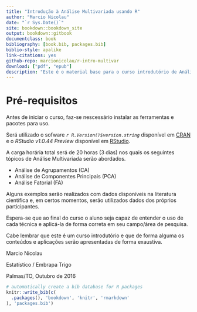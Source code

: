 ```yaml
--- 
title: "Introdução à Análise Multivariada usando R"
author: "Marcio Nicolau"
date: "`r Sys.Date()`"
site: bookdown::bookdown_site
output: bookdown::gitbook
documentclass: book
bibliography: [book.bib, packages.bib]
biblio-style: apalike
link-citations: yes
github-repo: marcionicolau/r-intro-multivar
download: ["pdf", "epub"]
description: "Este é o material base para o curso introdutório de Análise Multivariada utilizando o software R oferecido em Outubro/2016 na Embrapa Pesca e Aquicultura (Palmas/TO)"
---
```


# Pré-requisitos

Antes de iniciar o curso, faz-se nescessário instalar as ferramentas e pacotes para uso.

Será utilizado o sofware *`r R.Version()$version.string`* disponível em [CRAN](https://cran.r-project.org) e o *RStudio v1.0.44 Preview* disponível em [RStudio](https://www.rstudio.com/products/rstudio/download/preview/).

A carga horária total será de 20 horas (3 dias) nos quais os seguintes tópicos de Análise Multivariada serão abordados.

* Análise de Agrupamentos (CA)
* Análise de Componentes Principais (PCA)
* Análise Fatorial (FA)

Alguns exemplos serão realizados com dados disponíveis na literatura científica e, em certos momentos, serão utilizados dados dos próprios participantes.

Espera-se que ao final do curso o aluno seja capaz de entender o uso de cada técnica e aplicá-la de forma correta em seu campo/área de pesquisa.

Cabe lembrar que este é um curso introdutório e que de forma alguma os conteúdos e aplicações serão apresentadas de forma exaustiva.

Marcio Nicolau

Estatístico / Embrapa Trigo

Palmas/TO, Outubro de 2016

```r
# automatically create a bib database for R packages
knitr::write_bib(c(
  .packages(), 'bookdown', 'knitr', 'rmarkdown'
), 'packages.bib')
```
